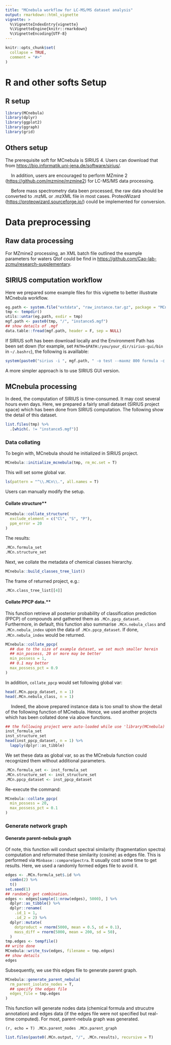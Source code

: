 ```yaml
---
title: "MCnebula workflow for LC-MS/MS dataset analysis"
output: rmarkdown::html_vignette
vignette: >
  %\VignetteIndexEntry{vignette}
  %\VignetteEngine{knitr::rmarkdown}
  %\VignetteEncoding{UTF-8}
---
```


```r
knitr::opts_chunk$set(
  collapse = TRUE,
  comment = "#>"
)
```

# R and other softs Setup

## R setup

```r
library(MCnebula)
library(dplyr)
library(ggplot2)
library(ggraph)
library(grid)
```

## Others setup

The prerequisite soft for MCnebula is SIRIUS 4.
Users can download that from <https://bio.informatik.uni-jena.de/software/sirius/>.  

&ensp;&ensp; 
In addition, users are encouraged to perform MZmine 2 (<https://github.com/mzmine/mzmine2>) for LC-MS/MS data processing.

&ensp;&ensp; 
Before mass spectrometry data been processed, the raw data should be converted to .mzML or .mzXML file in most cases.
ProteoWizard (<https://proteowizard.sourceforge.io/>) could be implemented for conversion.

# Data preprocessing

## Raw data processing

For MZmine2 processing, an XML batch file outlined the example parameters for waters Qtof could be find in <https://github.com/Cao-lab-zcmu/research-supplementary>.

## SIRIUS computation workflow

Here we prepared some example files for this vignette to better illustrate MCnebula workflow.

```r
eg.path <- system.file("extdata", "raw_instance.tar.gz", package = "MCnebula")
tmp <- tempdir()
utils::untar(eg.path, exdir = tmp)
mgf.path <- paste0(tmp, "/", "instance5.mgf")
## show details of .mgf
data.table::fread(mgf.path, header = F, sep = NULL)
```

If SIRIUS soft has been download locally and the Environment Path has been set down (for example, set `PATH=$PATH:/you/your_dir/sirius-gui/bin` in `~/.bashrc`), the following is availlable:

```r
system(paste0("sirius -i ", mgf.path, " -o test --maxmz 800 formula -c 50 zodiac structure canopus"))
```

A more simpler approach is to use SIRIUS GUI version.

## MCnebula processing

In deed, the computation of SIRIUS is time-consumed. It may cost several hours even days.
Here, we prepared a fairly small dataset (SIRIUS project space) which has been done from SIRIUS computation.
The following show the detail of this dataset.

```r
list.files(tmp) %>% 
  .[which(. != "instance5.mgf")]
```

### Data collating

To begin with, MCnebula should he initialized in SIRIUS project.

```r
MCnebula::initialize_mcnebula(tmp, rm_mc.set = T)
```

This will set some global var.

```r
ls(pattern = "^\\.MCn\\.", all.names = T)
```

Users can manually modify the setup.

#### Collate structure**

```r
MCnebula::collate_structure(
  exclude_element = c("Cl", "S", "P"),
  ppm_error = 20
)
```

The results:

```r
.MCn.formula_set
.MCn.structure_set
```

Next, we collate the metadata of chemical classes hierarchy.

```r
MCnebula::build_classes_tree_list()
```

The frame of returned project, e.g.:

```r
.MCn.class_tree_list[[4]]
```

#### Collate PPCP data.**

This function retrieve all posterior probability of classification prediction (PPCP) of compounds and gathered them as `.MCn.ppcp_dataset`.
Furthermore, in default, this function also summarise `.MCn.nebula_class` and `.MCn.nebula_index` upon the data of `.MCn.ppcp_dataset`.
If done, `.MCn.nebula_index` would be returned.

```r
MCnebula::collate_ppcp(
  ## due to the size of example dataset, we set much smaller herein
  ## min_possess, 20 or more may be better
  min_possess = 1,
  ## 0.1 may better
  max_possess_pct = 0.9
)
```

In addition, `collate_ppcp` would set following global var:

```r
head(.MCn.ppcp_dataset, n = 1)
head(.MCn.nebula_class, n = 1)
```

&ensp;&ensp; 
Indeed, the above prepared instance data is too small to show the detail of the following function of MCnebula.
Hence, we used another projects which has been collated done via above functions.

```r
## the following project were auto-loaded while use 'library(MCnebula)'
inst_formula_set
inst_structure_set
head(inst_ppcp_dataset, n = 1) %>% 
  lapply(dplyr::as_tibble)
```

We set these data as global var, so as the MCnebula function could recognized them without additional parameters.

```r
.MCn.formula_set <- inst_formula_set
.MCn.structure_set <- inst_structure_set
.MCn.ppcp_dataset <- inst_ppcp_dataset
```

Re-execute the command:

```r
MCnebula::collate_ppcp(
  min_possess = 20,
  max_possess_pct = 0.1
)
```

### Generate network graph

#### Generate parent-nebula graph

Of note, this function will conduct spectral similarity (fragmentation spectra) computation and reformated these similarity (cosine) as edges file.
This is performed via `MSnbase::compareSpectra`.
It usually cost some time to get results.
Here, we used a randomly formed edges file to avoid it.

```r
edges <- .MCn.formula_set$.id %>% 
  combn(2) %>% 
  t()
set.seed(1)
## randomly get combination.
edges <- edges[sample(1:nrow(edges), 5000), ] %>% 
  dplyr::as_tibble() %>% 
  dplyr::rename(
    .id_1 = 1,
    .id_2 = 2) %>% 
  dplyr::mutate(
    dotproduct = rnorm(5000, mean = 0.5, sd = 0.1), 
    mass_diff = rnorm(5000, mean = 200, sd = 50),
  )
tmp.edges <- tempfile()
## write done
MCnebula::write_tsv(edges, filename = tmp.edges)
## show details
edges
```

Subsequently, we use this edges file to generate parent graph.

```r
MCnebula::generate_parent_nebula(
  rm_parent_isolate_nodes = T,
  ## specify the edges file
  edges_file = tmp.edges
)
```

This function will generate nodes data (chemical formula and strucutre annotation) and edges data (if the edges file were not specified but real-time computed).
For most, parent-nebula graph was generated.

```(r, echo = T)
.MCn.parent_nodes
.MCn.parent_graph
```



```r
list.files(paste0(.MCn.output, "/", .MCn.results), recursive = T)
```
